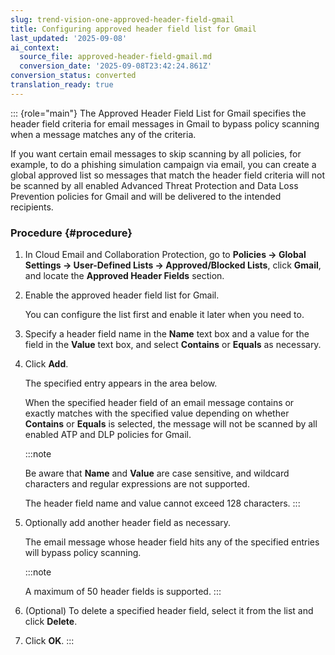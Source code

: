 ```yaml
---
slug: trend-vision-one-approved-header-field-gmail
title: Configuring approved header field list for Gmail
last_updated: '2025-09-08'
ai_context:
  source_file: approved-header-field-gmail.md
  conversion_date: '2025-09-08T23:42:24.861Z'
conversion_status: converted
translation_ready: true
---
```


::: {role="main"}
The Approved Header Field List for Gmail specifies the header field criteria for email messages in Gmail to bypass policy scanning when a message matches any of the criteria.

If you want certain email messages to skip scanning by all policies, for example, to do a phishing simulation campaign via email, you can create a global approved list so messages that match the header field criteria will not be scanned by all enabled Advanced Threat Protection and Data Loss Prevention policies for Gmail and will be delivered to the intended recipients.

### Procedure {#procedure}

1.  In Cloud Email and Collaboration Protection, go to **Policies → Global Settings → User-Defined Lists → Approved/Blocked Lists**, click **Gmail**, and locate the **Approved Header Fields** section.

2.  Enable the approved header field list for Gmail.

    You can configure the list first and enable it later when you need to.

3.  Specify a header field name in the **Name** text box and a value for the field in the **Value** text box, and select **Contains** or **Equals** as necessary.

4.  Click **Add**.

    The specified entry appears in the area below.

    When the specified header field of an email message contains or exactly matches with the specified value depending on whether **Contains** or **Equals** is selected, the message will not be scanned by all enabled ATP and DLP policies for Gmail.

    :::note

    Be aware that **Name** and **Value** are case sensitive, and wildcard characters and regular expressions are not supported.

    The header field name and value cannot exceed 128 characters.
    :::

5.  Optionally add another header field as necessary.

    The email message whose header field hits any of the specified entries will bypass policy scanning.

    :::note

    A maximum of 50 header fields is supported.
    :::

6.  (Optional) To delete a specified header field, select it from the list and click **Delete**.

7.  Click **OK**.
:::
